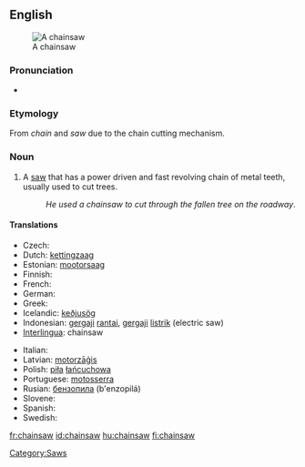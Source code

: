 {{wikipedia}}

==English==
[[Image:Stihl contra.jpg|thumb|A chainsaw]]

===Pronunciation===
*{{IPA|/'ʧe:jnsɑʊ/}}

===Etymology===
From ''chain'' and ''saw'' due to the chain cutting mechanism.

===Noun===
{{en-noun|sg=[[chain]][[saw]]}}

# A [[saw]] that has a power driven and fast revolving chain of metal teeth, usually used to cut trees.
#:''He used a chainsaw to cut through the fallen tree on the roadway''.

====Translations====
{{trans-top|saw with a power driven chain}}
* Czech: {{t-|cs|řetězová pila|f}}
* Dutch: [[kettingzaag]] {{f}}
* Estonian: [[mootorsaag]]
* Finnish: {{t+|fi|moottorisaha}}
* French: {{t+|fr|tronçonneuse|f}}
* German: {{t+|de|Kettensäge|f}}
* Greek: {{t+|el|αλυσοπρίονο|n|tr=alysopríono|sc=Grek}}
* Icelandic: [[keðjusög]] {{f}}
* Indonesian: [[gergaji]] [[rantai]],  [[gergaji]] [[listrik]] (electric saw)
* [[Interlingua]]: chainsaw
{{trans-mid}}
* Italian: {{t-|it|motosega|f}}
* Latvian: [[motorzāģis]] {{m}}
* Polish: [[piła]] [[łańcuchowa]]
* Portuguese: [[motosserra]] {{f}}
* Rusian: [[бензопила]] (b'enzopilá) {{f}}
* Slovene: {{t-|sl|motorka|f}}
* Spanish: {{t+|es|sierra eléctrica|f}}
* Swedish: {{t+|sv|motorsåg|c}}
{{trans-bottom}}

[[Category:Saws]]

[[fr:chainsaw]]
[[id:chainsaw]]
[[hu:chainsaw]]
[[fi:chainsaw]]